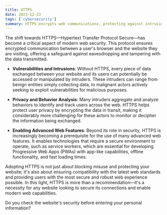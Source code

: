 ```yaml
---
title: HTTPS
date: 2023-12-23
tags: ['cybersecurity']
summary: HTTPS encrypts web communications, protecting against intrusions and enabling advanced features like service workers for Progressive Web Apps (PWAs). Essential for security and modern web functionalities, HTTPS is a fundamental requirement for any secure and innovative website.
---
```


The shift towards HTTPS—Hypertext Transfer Protocol Secure—has become a critical aspect of modern web security. 
This protocol ensures encrypted communication between a user's browser and the website they are visiting, offering 
a safeguard against eavesdropping and tampering with the data transmitted.

- **Vulnerabilities and Intrusions**: Without HTTPS, every piece of data exchanged between your website and its users 
can potentially be accessed or manipulated by intruders. These intruders can range from benign entities simply collecting 
data, to malignant actors actively seeking to exploit vulnerabilities for malicious purposes.

- **Privacy and Behavior Analysis**: Many intruders aggregate and analyze behaviors to identify and track users across 
the web. HTTPS helps protect user privacy by encrypting the data in transit, making it considerably more challenging for 
these actors to monitor or decipher the information being exchanged.

- **Enabling Advanced Web Features**: Beyond its role in security, HTTPS is increasingly becoming a prerequisite for the 
use of many advanced web features. It enables technologies that require a secure environment to operate, such as service 
workers, which are essential for developing Progressive Web Apps (PWAs) with app-like capabilities, offline functionality, and fast loading times.

Adopting HTTPS is not just about blocking misuse and protecting your website; it's also about ensuring compatibility with the 
latest web standards and providing users with the most secure and robust web experience possible. In this light, HTTPS is more 
than a recommendation—it's a necessity for any website looking to secure its connections and enable modern web capabilities.

Do you check the website's security before entering your personal information?
